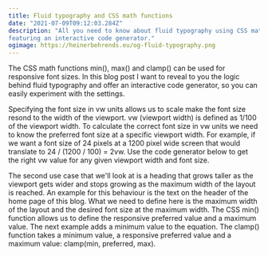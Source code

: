 ```yaml
---
title: Fluid typography and CSS math functions
date: "2021-07-09T09:12:03.284Z"
description: "All you need to know about fluid typography using CSS math functions, 
featuring an interactive code generator."
ogimage: https://heinerbehrends.eu/og-fluid-typography.png
---
```



The CSS math functions min(), max() and clamp() can be used for responsive font sizes.
In this blog post I want to reveal to you the logic behind fluid typography and offer
an interactive code generator, so you can easily experiment with the settings.

Specifying the font size in vw units allows us to scale make the font size resond to
the width of the viewport.
vw (viewport width) is defined as 1/100 of the viewport width. To calculate
the correct font size in vw units we need to know the preferred font size at a specific
viewport width. For example, if we want a font size of 24 pixels at a 1200 pixel wide
screen that would translate to 24 / (1200 / 100) = 2vw. Use the code generator
below to get the right vw value for any given viewport width and font size.

<VwFontSize />
The second use case that we'll look at is a heading that grows taller as the viewport
gets wider and stops growing as the maximum width of the layout is reached. An example
for this behaviour is the text on the header of the home page of this blog. What
we need to define here is the maximum width of the layout and the desired font size
at the maximum width. The CSS min() function allows us to define the responsive preferred
value and a maximum value.
<MinFnFontSize />
The next example adds a minimum value to the equation. The clamp() function takes
a minimum value, a responsive preferred value and a maximum value: clamp(min, preferred,
max).
<ClampFnFontSize />
